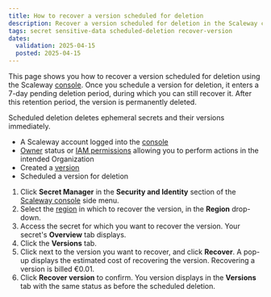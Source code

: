 ```yaml
---
title: How to recover a version scheduled for deletion
description: Recover a version scheduled for deletion in the Scaleway console before it is permanently removed.
tags: secret sensitive-data scheduled-deletion recover-version
dates:
  validation: 2025-04-15
  posted: 2025-04-15
---
```



This page shows you how to recover a version scheduled for deletion using the Scaleway [console](https://console.scaleway.com). Once you schedule a version for deletion, it enters a 7-day pending deletion period, during which you can still recover it.
After this retention period, the version is permanently deleted.

<Message type="important">
  Scheduled deletion deletes ephemeral secrets and their versions immediately.
</Message>

<Requirements />

- A Scaleway account logged into the [console](https://console.scaleway.com)
- [Owner](/iam/concepts/#owner) status or [IAM permissions](/iam/concepts/#permission) allowing you to perform actions in the intended Organization
- Created a [version](/secret-manager/how-to/create-version/)
- Scheduled a version for deletion

1. Click **Secret Manager** in the **Security and Identity** section of the [Scaleway console](https://console.scaleway.com/) side menu.
2. Select the [region](/secret-manager/concepts/#region) in which to recover the version, in the **Region** drop-down.
3. Access the secret for which you want to recover the version. Your secret's **Overview** tab displays.
4. Click the **Versions** tab.
5. Click <Icon name="more" /> next to the version you want to recover, and click **Recover**. A pop-up displays the estimated cost of recovering the version.
    <Message type="note">
     Recovering a version is billed €0.01.
    </Message>
6. Click **Recover version** to confirm. You version displays in the **Versions** tab with the same status as before the scheduled deletion.
